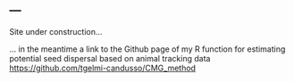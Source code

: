 ---
---
  


Site under construction...

... in the meantime a link to the Github page of my R function for estimating potential seed dispersal based on animal tracking data <https://github.com/tgelmi-candusso/CMG_method>